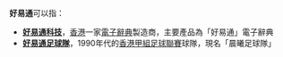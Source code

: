 '''好易通'''可以指：
*'''[[好易通科技|好易通科技]]'''，[[香港|香港]]一家[[電子辭典|電子辭典]]製造商，主要產品為「好易通」電子辭典
*'''[[好易通足球隊|好易通足球隊]]'''，1990年代的[[香港甲組足球聯賽|香港甲組足球聯賽]]球隊，現名「晨曦足球隊」

{{disambig|Cat=組織機構消歧義}}